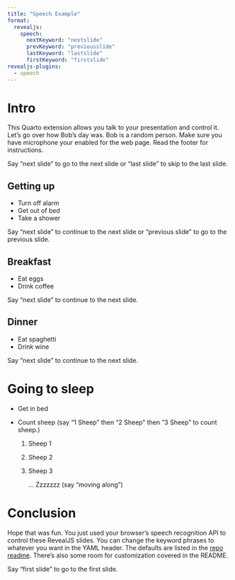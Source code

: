 ```yaml
---
title: "Speech Example"
format:
  revealjs:
    speech:
      nextKeyword: "nextslide"
      prevKeyword: "previousslide"
      lastKeyword: "lastslide"
      firstKeyword: "firstslide"
revealjs-plugins:
  - speech
---
```


# Intro

This Quarto extension allows you talk to your presentation and control it. Let's go over how Bob's day was. Bob is a random person. Make sure you have microphone your enabled for the web page. Read the footer for instructions.

::: footer
Say "next slide" to go to the next slide or "last slide" to skip to the last slide.
:::

## Getting up

- Turn off alarm
- Get out of bed
- Take a shower

::: footer
Say "next slide" to continue to the next slide or "previous slide" to go to the previous slide.
:::

## Breakfast

- Eat eggs
- Drink coffee

::: footer
Say "next slide" to continue to the next slide.
:::

## Dinner

- Eat spaghetti
- Drink wine

::: footer
Say "next slide" to continue to the next slide.
:::

# Going to sleep

<section>
- Get in bed
- Count sheep (say "1 Sheep" then "2 Sheep" then "3 Sheep" to count sheep.)
  <ol>
    <li class="fragment" data-speech="onesheep">Sheep 1</li>
    <li class="fragment" data-speech="twosheep">Sheep 2</li>
    <li class="fragment" data-speech="threesheep">Sheep 3

    ... Zzzzzzz (say "moving along")
    </li>
  </ol>
</section>

<section data-speech-next="movingalong">
</section>


# Conclusion

Hope that was fun. You just used your browser's speech recognition API to control these RevealJS slides. You can change the keyword phrases to whatever you want in the YAML header. The defaults are listed in the [repo readme](https://github.com/parmsam/quarto-flashcards/blob/main/README.md#using). There's also some room for customization covered in the README.

::: footer 
Say "first slide" to go to the first slide. 
:::